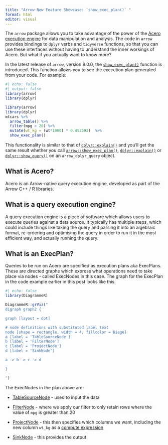 ```yaml
---
title: "Arrow New Feature Showcase: `show_exec_plan()` "
format: html
editor: visual
---
```


The `arrow` package allows you to take advantage of the power of the [Acero execution engine](https://arrow.apache.org/docs/cpp/streaming_execution.html) for data manipulation and analysis. The code in `arrow` provides bindings to `dplyr` verbs and `tidyverse` functions, so that you can use these interfaces without having to understand the inner workings of Acero. But what if you actually want to know more?

In the latest release of `arrow`, version 9.0.0, the [`show_exec_plan()`](https://arrow.apache.org/docs/r/reference/show_exec_plan.html) function is introduced. This function allows you to see the execution plan generated from your code. For example:

```r
#| echo: false
#| output: false
library(arrow)
library(dplyr)
```

```r
library(arrow)
library(dplyr)
mtcars %>%
  arrow_table() %>%
  filter(mpg > 20) %>%
  mutate(wt_kg = (wt*1000) * 0.453592)  %>%
  show_exec_plan()
```

This functionality is similar to that of [`dplyr::explain()`](https://dplyr.tidyverse.org/reference/explain.html) and you'll get the same result whether you call [`arrow::show_exec_plan()`](https://arrow.apache.org/docs/r/reference/show_exec_plan.html), [`dplyr::explain()`](https://dplyr.tidyverse.org/reference/explain.html) or [`dplyr::show_query()`](https://dplyr.tidyverse.org/reference/explain.html) on an `arrow_dplyr_query` object.

## What is Acero?

Acero is an Arrow-native query execution engine, developed as part of the Arrow C++ / R libraries.

## What is a query execution engine?

A query execution engine is a piece of software which allows users to execute queries against a data source. It typically has multiple steps, which could include things like taking the query and parsing it into an algebraic format, re-ordering and optimising the query in order to run it in the most efficient way, and actually running the query.

## What is an ExecPlan?

Queries to be run on Acero are specified as execution plans aka ExecPlans. These are directed graphs which express what operations need to take place via nodes - called ExecNodes in this case. The graph for the ExecPlan in the code example earlier in this post looks like this.

```r
#| echo: false
library(DiagrammeR)

DiagrammeR::grViz("
digraph graph2 {

graph [layout = dot]

# node definitions with substituted label text
node [shape = rectangle, width = 4, fillcolor = Biege]
a [label = 'TableSourceNode']
b [label = 'FilterNode']
c [label = 'ProjectNode']
d [label = 'SinkNode']

a -> b -> c -> d

}

")
```

The ExecNodes in the plan above are:

-   [TableSourceNode](https://arrow.apache.org/docs/cpp/streaming_execution.html#table-source) - used to input the data

-   [FilterNode](https://arrow.apache.org/docs/cpp/streaming_execution.html#filter) - where we apply our filter to only retain rows where the value of `mpg` is greater than 20

-   [ProjectNode](https://arrow.apache.org/docs/cpp/streaming_execution.html#project) - this then specifies which columns we want, including the new column `wt_kg` as a [compute expression](https://arrow.apache.org/docs/cpp/api/compute.html)

-   [SinkNode](https://arrow.apache.org/docs/cpp/streaming_execution.html#sink) - this provides the output
